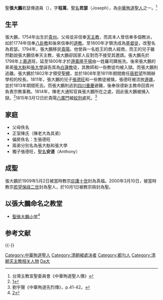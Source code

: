 {{Infobox Saint
|name=聖若瑟·張大鵬<br>Saint Joseph Zhang Dapeng
|birth_date=1754年<ref>[http://saints.sqpn.com/saintjfm.htm 張大鵬（英文）] {{webarchive|url=https://web.archive.org/web/20111008024138/http://saints.sqpn.com/saintjfm.htm |date=2011-10-08 }}</ref>
|death_date={{death date|1815|3|12}}
|feast_day=
|venerated_in=
|image=
|imagesize=
|caption=
|birth_place=[[清朝|清朝]][[貴州|貴州]][[都勻|都勻]]
|death_place=[[清朝|清朝]][[貴陽|貴陽]][[六廣門|六廣門]]
|titles=殉教者
|beatified_date=1909年5月2日
|beatified_place=
|beatified_by=[[教宗|教宗]][[庇護十世|庇護十世]]
|canonized_date=2000年10月1日
|canonized_place=[[羅馬|羅馬]]
|canonized_by=教宗[[若望保祿二世|若望保祿二世]]
|attributes=
|patronage=
|major_shrine=
|suppressed_date=
|issues=
}}
[[聖|聖]]'''張大鵬'''若瑟傳道員（{{bd|1754年||1815年|3月12日|catIdx=Z}}），字'''程萬'''，[[聖名|聖名]]'''若瑟'''（Joseph），為[[中華殉道聖人|中華殉道聖人]]之一。<ref>台灣主教宣聖委員會《中華殉道聖人傳》</ref>

==生平==
張大鵬，1754年出生於[[貴州|貴州]]。父母並非信奉[[天主教|天主教]]，而其本人曾信奉多個教派，如於1774年信奉[[八卦教|八卦教]]和後來信奉的[[道教|道教]]。至1800年才領洗成為[[基督徒|基督徒]]，改聖名為若瑟。1794年，張大鵬移民[[貴陽|貴陽]]。他曾與一名姓王的商人經商，而王的兒子雖然勸說張大鵬信奉天主教，張大鵬卻因家人反對而不接受其邀請。張大鵬先於1798年上[[慕道|慕道]]班，延至1800年才於[[遵義隆平場|遵義隆平場]]由一姓羅司鐸施洗。後來張大鵬的弟弟[[張大魁|張大魁]]和[[張大學|張大學]]誣告其為[[白蓮教|白蓮教]]徒，其教師和一些教徒均被入獄。而張大鵬則逃離。張大鵬於1802年才領受[[聖體|聖體]]，並於1808年至1811年期間擔任[[唐若望|唐若望]]所開辦學校的校長。1811年，張大鵬的兒子[[張德旺|張德旺]]和一些教徒被擒，張德旺被流放[[邊疆|邊疆]]，並於1813年期間死去。而張大鵬則逃到[[四川|四川]][[重慶|重慶]]避難，後奉徐德新主教命回貴州負責宗教事務。1814年，陳老大通知官員張大鵬所在之處，因此張大鵬被捕入獄。<ref>[http://liturgy.catholic.org.hk/s0312.htm聖張大鵬]{{dead link|date=2018年2月 |bot=InternetArchiveBot |fix-attempted=yes }}</ref>1815年3月12日於貴陽[[六廣門|六廣門]]被[[絞刑|絞刑]]處死。<ref>劉宇聲《中華殉道先烈傳》，p.41-42。</ref>

==家庭==
*父母佚名
*正室陳氏（陳老大為其弟）
*偏房佚名：生張德旺
*兩弟分別名為張大魁和張大學
*獨子張德旺，[[聖名|聖名]]'''安道'''（Anthony）

==成聖==
張大鵬於1909年5月2日被當時教宗[[庇護十世|庇護十世]]封為真福。2000年3月10日，被當時教宗[[若望保祿二世|若望保祿二世]]封為聖人，於10月1日被教宗冊封為聖。

==以張大鵬命名之教堂==
*[[聖張大鵬小堂|聖張大鵬小堂]]<ref>[https://catholic.org.hk/%E8%81%96%E5%BC%B5%E5%A4%A7%E9%B5%AC%E5%B0%8F%E5%A0%82/聖張大鵬小堂]</ref>

== 参考文献 ==
{{Reflist|2}}

{{-}}
{{中国基督教史|清}}

[[Category:中華殉道聖人|Category:中華殉道聖人]]
[[Category:清朝被處決者|Category:清朝被處決者]]
[[Category:都勻人|Category:都勻人]]
[[Category:清朝天主教相关人物|Category:清朝天主教相关人物]]
[[Category:張姓|Da大]]